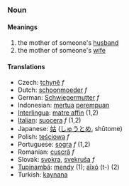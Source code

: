 ===Noun===
====Meanings====
#the mother of someone's [[husband]]
#the mother of someone's [[wife]]
====Translations====
*Czech: [[tchyně]] ''f''
*Dutch: [[schoonmoeder]] ''f''
*German: [[Schwiegermutter]] ''f''
*Indonesian: [[mertua]] [[perempuan]]
*[[Interlingua]]: [[matre affin]] (1,2)
*[[Italian]]: [[suocera]] ''f'' (1,2)
*Japanese: [[姑]] ([[しゅうとめ]], shūtome)
*Polish: [[teściowa]] ''f''
*Portuguese: [[sogra]] ''f'' (1,2)
*Romanian: [[cuscră]] ''f''
*Slovak: [[svokra]], [[svekruša]] ''f''
*[[Tupinambá]]: [[mendy]] (1); [[aîxó]] (t-) (2)
*Turkish: [[kaynana]]